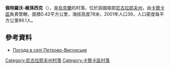 {{coord|47|38|53|N|32|57|21|E|scale:100000|display=title}}

'''佩特羅沃-維孫西克'''（{{lang-uk|Петрово-Висунське}}），是[[烏克蘭|烏克蘭]]的村落，位於該國南部[[尼古拉耶夫州|尼古拉耶夫州]]，由[[卡贊卡區|卡贊卡區]]負責管轄，面積0.42平方公里，海拔高度78米，2001年人口36，人口密度每平方公里86.1人。

==參考資料==
* [http://weather.in.ua/ua/nikolaevskaja/20248 Погода в селі Петрово-Висунське] {{Wayback|url=http://weather.in.ua/ua/nikolaevskaja/20248 |date=20200928100755 }}

[[Category:尼古拉耶夫州村落|Category:尼古拉耶夫州村落]]
[[Category:卡贊卡區村落|Category:卡贊卡區村落]]


{{Mykolaiv-geo-stub}}